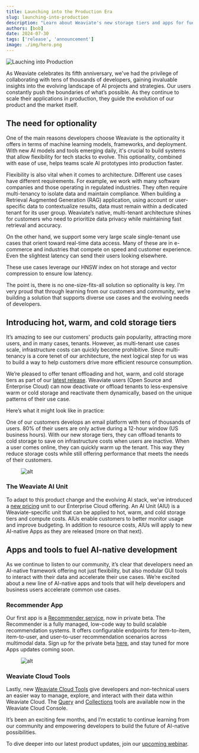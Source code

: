 ```yaml
---
title: Launching into the Production Era
slug: launching-into-production
description: "Learn about Weaviate's new storage tiers and apps for fueling AI application development!"
authors: [bob]
date: 2024-07-30
tags: ['release', 'announcement']
image: ./img/hero.png
---
```


![Lauching into Production](./img/hero.png)

As Weaviate celebrates its fifth anniversary, we've had the privilege of collaborating with tens of thousands of developers, gaining invaluable insights into the evolving landscape of AI projects and strategies. Our users constantly push the boundaries of what’s possible. As they continue to scale their applications in production, they guide the evolution of our product and the market itself. 

## The need for optionality

One of the main reasons developers choose Weaviate is the optionality it offers in terms of machine learning models, frameworks, and deployment. With new AI models and tools emerging daily, it's crucial to build systems that allow flexibility for tech stacks to evolve. This optionality, combined with ease of use, helps teams scale AI prototypes into production faster.

Flexibility is also vital when it comes to architecture. Different use cases have different requirements. For example, we work with many software companies and those operating in regulated industries. They often require multi-tenancy to isolate data and maintain compliance. When building a Retrieval Augmented Generation (RAG) application, using account or user-specific data to contextualize results, data must remain within a dedicated tenant for its user group. Weaviate’s native, multi-tenant architecture shines for customers who need to prioritize data privacy while maintaining fast retrieval and accuracy.

On the other hand, we support some very large scale single-tenant use cases that orient toward real-time data access. Many of these are in e-commerce and industries that compete on speed and customer experience. Even the slightest latency can send their users looking elsewhere. 

These use cases leverage our HNSW index on hot storage and vector compression to ensure low latency. 

The point is, there is no one-size-fits-all solution so optionality is key. I’m very proud that through learning from our customers and community, we’re building a solution that supports diverse use cases and the evolving needs of developers.

## Introducing hot, warm, and cold storage tiers 

It’s amazing to see our customers' products gain popularity, attracting more users, and in many cases, tenants. However, as multi-tenant use cases scale, infrastructure costs can quickly become prohibitive. Since multi-tenancy is a core tenet of our architecture, the next logical step for us was to build a way to help customers drive more efficient resource consumption. 

We’re pleased to offer tenant offloading and hot, warm, and cold storage tiers as part of our [latest release](https://weaviate.io/developers/weaviate/release-notes/release_1_26). Weaviate users (Open Source and Enterprise Cloud) can now deactivate or offload tenants to less-expensive warm or cold storage and reactivate them dynamically, based on the unique patterns of their use case. 

Here’s what it might look like in practice: 

One of our customers develops an email platform with tens of thousands of users. 80% of their users are only active during a 12-hour window (US business hours). With our new storage tiers, they can offload tenants to cold storage to save on infrastructure costs when users are inactive. When a user comes online, they can quickly warm up the tenant. This way they reduce storage costs while still offering performance that meets the needs of their customers.

<figure style={{ maxWidth: "70%", margin: "0 auto" }}>
  <img
    src={require('./img/image1.png').default}
    alt="alt"
    style={{ width: "100%" }}
  />
</figure>

### The Weaviate AI Unit

To adapt to this product change and the evolving AI stack, we’ve introduced a [new pricing](/pricing) unit to our Enterprise Cloud offering. An AI Unit (AIU) is a Weaviate-specific unit that can be applied to hot, warm, and cold storage tiers and compute costs. AIUs enable customers to better monitor usage and improve budgeting. In addition to resource costs, AIUs will apply to new AI-native Apps as they are released (more on that next).


## Apps and tools to fuel AI-native development 

As we continue to listen to our community, it’s clear that developers need an AI-native framework offering not just flexibility, but also modular GUI tools to interact with their data and accelerate their use cases. We’re excited about a new line of AI-native apps and tools that will help developers and business users accelerate common use cases. 

### Recommender App

Our first app is a [Recommender service](/product/personalization-agent), now in private beta. The Recommender is a fully managed, low-code way to build scalable recommendation systems. It offers configurable endpoints for item-to-item, item-to-user, and user-to-user recommendation scenarios across multimodal data. Sign up for the private beta [here](https://events.weaviate.io/early-access), and stay tuned for more Apps updates coming soon. 

<figure style={{ maxWidth: "70%", margin: "0 auto" }}>
  <img
    src={require('./img/image2.png').default}
    alt="alt"
    style={{ width: "100%" }}
  />
</figure>

### Weaviate Cloud Tools

Lastly, new [Weaviate Cloud Tools](/product) give developers and non-technical users an easier way to manage, explore, and interact with their data within Weaviate Cloud. The [Query](/product/query) and [Collections](/product/collections) tools are available now in the Weaviate Cloud Console.


It’s been an exciting few months, and I’m ecstatic to continue learning from our community and empowering developers to build the future of AI-native possibilities. 

To dive deeper into our latest product updates, join our [upcoming webinar](https://events.weaviate.io/update-126). 


<WhatNext />
